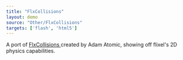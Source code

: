 ```yaml
---
title: "FlxCollisions"
layout: demo
source: "Other/FlxCollisions"
targets: ['flash', 'html5']
---
```


A port of [FlxCollisions ](https://github.com/AdamAtomic/FlxCollisions)created by Adam Atomic, showing off flixel's 2D physics capabilities.
